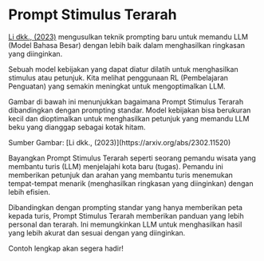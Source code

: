 
# Prompt Stimulus Terarah


[Li dkk., (2023)](https://arxiv.org/abs/2302.11520) mengusulkan teknik prompting baru untuk memandu LLM (Model Bahasa Besar) dengan lebih baik dalam menghasilkan ringkasan yang diinginkan.

Sebuah model kebijakan yang dapat diatur dilatih untuk menghasilkan stimulus atau petunjuk. Kita melihat penggunaan RL (Pembelajaran Penguatan) yang semakin meningkat untuk mengoptimalkan LLM.

Gambar di bawah ini menunjukkan bagaimana Prompt Stimulus Terarah dibandingkan dengan prompting standar. Model kebijakan bisa berukuran kecil dan dioptimalkan untuk menghasilkan petunjuk yang memandu LLM beku yang dianggap sebagai kotak hitam.

<Screenshot src={DSP} alt="DSP" />
Sumber Gambar: [Li dkk., (2023)](https://arxiv.org/abs/2302.11520)

Bayangkan Prompt Stimulus Terarah seperti seorang pemandu wisata yang membantu turis (LLM) menjelajahi kota baru (tugas). Pemandu ini memberikan petunjuk dan arahan yang membantu turis menemukan tempat-tempat menarik (menghasilkan ringkasan yang diinginkan) dengan lebih efisien.

Dibandingkan dengan prompting standar yang hanya memberikan peta kepada turis, Prompt Stimulus Terarah memberikan panduan yang lebih personal dan terarah. Ini memungkinkan LLM untuk menghasilkan hasil yang lebih akurat dan sesuai dengan yang diinginkan.

Contoh lengkap akan segera hadir!
